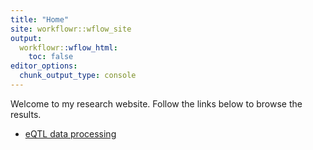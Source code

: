 ```yaml
---
title: "Home"
site: workflowr::wflow_site
output:
  workflowr::wflow_html:
    toc: false
editor_options:
  chunk_output_type: console
---
```


Welcome to my research website. Follow the links below to browse the results.

+ [eQTL data processing](eqtl_process.html)
